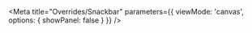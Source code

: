 

<Meta
  title="Overrides/Snackbar"
  parameters={{
    viewMode: 'canvas',
    options: { showPanel: false }
  }}
/>

<Canvas>
  <Story name="Snackbar" story={stories.Demo} />
</Canvas>
